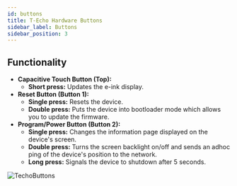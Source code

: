 ```yaml
---
id: buttons
title: T-Echo Hardware Buttons
sidebar_label: Buttons
sidebar_position: 3
---
```


## Functionality

- **Capacitive Touch Button (Top):**
  - **Short press:** Updates the e-ink display.
- **Reset Button (Button 1):**
  - **Single press:** Resets the device.
  - **Double press:** Puts the device into bootloader mode which allows you to update the firmware.
- **Program/Power Button (Button 2):**
  - **Single press:** Changes the information page displayed on the device's screen.
  - **Double press:** Turns the screen backlight on/off and sends an adhoc ping of the device's position to the network.
  - **Long press:** Signals the device to shutdown after 5 seconds.

![TechoButtons](/img/hardware/t-echo-lilygo.webp)
